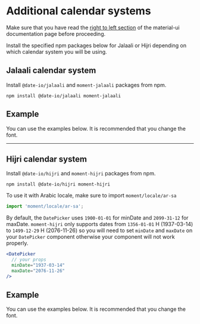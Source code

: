
<PageMeta title="Additional Calendar Systems - @material-ui/pickers" />

# Additional calendar systems

<Ad />

Make sure that you have read the [right to left section](https://material-ui-next.com/guides/right-to-left/) of the
material-ui documentation page before proceeding.

Install the specified npm packages below for Jalaali or Hijri depending on which calendar system you will be using.

## Jalaali calendar system

Install `@date-io/jalaali` and `moment-jalaali` packages from npm.

```
npm install @date-io/jalaali moment-jalaali
```

## Example

You can use the examples below. It is recommended that you change the font.

<Example source={PersianExample} />
<hr />

## Hijri calendar system

Install `@date-io/hijri` and `moment-hijri` packages from npm.

```
npm install @date-io/hijri moment-hijri
```

To use it with Arabic locale, make sure to import `moment/locale/ar-sa`

```javascript
import 'moment/locale/ar-sa';
```

By default, the `DatePicker` uses `1900-01-01` for minDate and `2099-31-12` for maxDate.
`moment-hijri` only supports dates from `1356-01-01` H (1937-03-14) to `1499-12-29` H (2076-11-26)
so you will need to set `minDate` and `maxDate` on your `DatePicker` component otherwise your component will not work properly.

```jsx
<DatePicker
  // your props
  minDate="1937-03-14"
  maxDate="2076-11-26"
/>
```

## Example

You can use the examples below. It is recommended that you change the font.

<Example source={HijriExample} />
